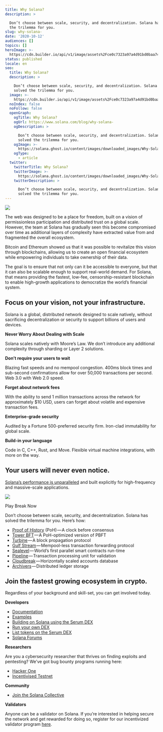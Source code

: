 ```yaml
---
title: Why Solana?
description: >

  Don’t choose between scale, security, and decentralization. Solana has solved
  the trilemma for you.
slug: why-solana-
date: '2020-10-12'
audiences: []
topics: []
heroImage: >-
  https://cdn.builder.io/api/v1/image/assets%2Fce0c7323a97a4d91bd0baa7490ec9139%2F8579df1540d74fcfbb1af919307ca7be
status: published
locale: en
seo:
  title: Why Solana?
  description: >

    Don’t choose between scale, security, and decentralization. Solana has
    solved the trilemma for you.
  image: >-
    https://cdn.builder.io/api/v1/image/assets%2Fce0c7323a97a4d91bd0baa7490ec9139%2F8579df1540d74fcfbb1af919307ca7be
  noIndex: false
  noFollow: false
  openGraph:
    ogTitle: Why Solana?
    ogUrl: https://www.solana.com/blog/why-solana-
    ogDescription: >

      Don’t choose between scale, security, and decentralization. Solana has
      solved the trilemma for you.
    ogImage: >-
      https://solana.ghost.io/content/images/downloaded_images/Why-Solana-/1-waEQvGbvr356cP3IcZRHzg-3.png
    ogType:
      - article
  twitter:
    twitterTitle: Why Solana?
    twitterImage: >-
      https://solana.ghost.io/content/images/downloaded_images/Why-Solana-/1-waEQvGbvr356cP3IcZRHzg-3.png
    twitterDescription: >

      Don’t choose between scale, security, and decentralization. Solana has
      solved the trilemma for you.
---
```


![](/why-solana-/image-1.jpg)

The web was designed to be a place for freedom, built on a vision of permissionless participation and distributed trust on a global scale. However, the team at Solana has gradually seen this become compromised over time as additional layers of complexity have extracted value from and fragmented the overall ecosystem.

Bitcoin and Ethereum showed us that it was possible to revitalize this vision through blockchains, allowing us to create an open financial ecosystem while empowering individuals to take ownership of their data.

The goal is to ensure that not only can it be accessible to everyone, but that it can also be scalable enough to support real-world demand. For Solana, that means providing the fastest, low-fee, censorship-resistant blockchain to enable high-growth applications to democratize the world’s financial system.

## **Focus on your vision, not your infrastructure.**

Solana is a global, distributed network designed to scale natively, without sacrificing decentralization or security to support billions of users and devices.

**Never Worry About Dealing with Scale**

Solana scales natively with Moore’s Law. We don’t introduce any additional complexity through sharding or Layer 2 solutions.

**Don’t require your users to wait**

Blazing fast speeds and no mempool congestion. 400ms block times and sub-second confirmations allow for over 50,000 transactions per second. Web 3.0 with Web 2.0 speed.

**Forget about network fees**

With the ability to send 1 million transactions across the network for approximately $10 USD, users can forget about volatile and expensive transaction fees.

**Enterprise-grade security**

Audited by a Fortune 500-preferred security firm. Iron-clad immutability for global scale.

**Build-in your language**

Code in C, C++, Rust, and Move. Flexible virtual machine integrations, with more on the way.

## **Your users will never even notice.**

[Solana’s performance is unparalleled](https://break.solana.com/?ref=solana.ghost.io) and built explicitly for high-frequency and massive-scale applications.

![](/why-solana-/image-2.gif)

Play Break Now

Don’t choose between scale, security, and decentralization. Solana has solved the trilemma for you. Here’s how:

-   [Proof of History](https://medium.com/solana-labs/proof-of-history-a-clock-for-blockchain-cf47a61a9274?ref=solana.ghost.io) (PoH) — A clock before consensus
-   [Tower BFT](https://medium.com/solana-labs/tower-bft-solanas-high-performance-implementation-of-pbft-464725911e79?ref=solana.ghost.io) — A PoH-optimized version of PBFT
-   [Turbine](https://medium.com/solana-labs/turbine-solanas-block-propagation-protocol-solves-the-scalability-trilemma-2ddba46a51db?ref=solana.ghost.io) — A block propagation protocol
-   [Gulf Stream](https://medium.com/solana-labs/gulf-stream-solanas-mempool-less-transaction-forwarding-protocol-d342e72186ad?ref=solana.ghost.io) — Mempool-less transaction forwarding protocol
-   [Sealevel](https://medium.com/solana-labs/sealevel-parallel-processing-thousands-of-smart-contracts-d814b378192?ref=solana.ghost.io) — World’s first parallel smart contracts run-time
-   [Pipeline](https://medium.com/solana-labs/pipelining-in-solana-the-transaction-processing-unit-2bb01dbd2d8f?ref=solana.ghost.io) — Transaction processing unit for validation
-   [Cloudbreak](https://medium.com/solana-labs/cloudbreak-solanas-horizontally-scaled-state-architecture-9a86679dcbb1?ref=solana.ghost.io) — Horizontally scaled accounts database
-   [Archivers](https://medium.com/solana-labs/replicators-solanas-solution-to-petabytes-of-blockchain-data-storage-ef79db053fa1?ref=solana.ghost.io) — Distributed ledger storage

## **Join the fastest growing ecosystem in crypto.**

Regardless of your background and skill-set, you can get involved today.

**Developers**

-   [Documentation](https://docs.solana.com/?ref=solana.ghost.io)
-   [Examples](https://docs.solana.com/apps/hello-world?ref=solana.ghost.io)
-   [Building on Solana using the Serum DEX](https://serum-academy.com/en/developer-resources/?ref=solana.ghost.io)
-   [Run your own DEX](https://serum-academy.com/en/dex-list/?ref=solana.ghost.io)
-   [List tokens on the Serum DEX](https://serum-academy.com/en/add-market/?ref=solana.ghost.io)
-   [Solana Forums](https://forums.solana.com/?ref=solana.ghost.io)

**Researchers**

Are you a cybersecurity researcher that thrives on finding exploits and pentesting? We’ve got bug bounty programs running here:

-   [Hacker One](https://hackerone.com/solana-bbp?type=team&ref=solana.ghost.io)
-   [Incentivised Testnet](https://forums.solana.com/t/tour-de-sol-stage-8-details/825/3?ref=solana.ghost.io)

**Community**

-   [Join the Solana Collective](https://solana.com/community?ref=solana.ghost.io)

**Validators**

Anyone can be a validator on Solana. If you’re interested in helping secure the network and get rewarded for doing so, register for our incentivized validator program [here](https://solana.com/validators?ref=solana.ghost.io).
